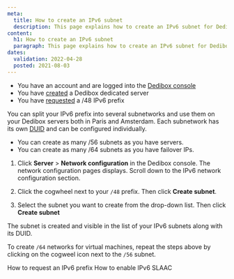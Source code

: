 ```yaml
---
meta:
  title: How to create an IPv6 subnet
  description: This page explains how to create an IPv6 subnet for Dedibox servers.
content:
  h1: How to create an IPv6 subnet
  paragraph: This page explains how to create an IPv6 subnet for Dedibox servers.
dates:
  validation: 2022-04-28
  posted: 2021-08-03
---
```


<Message type="requirement">

  - You have an account and are logged into the [Dedibox console](https://console.online.net)
  - You have [created](/dedibox/dedicated-servers/how-to/order-a-server) a Dedibox dedicated server
  - You have [requested](/dedibox-network/ipv6/how-to/request-prefix) a /48 IPv6 prefix

</Message>

You can split your IPv6 prefix into several subnetworks and use them on your Dedibox servers both in Paris and Amsterdam. Each subnetwork has its own [DUID](/dedibox-network/ipv6/concepts/#duid) and can be configured individually.

<Message type="note">

* You can create as many /56 subnets as you have servers.
* You can create as many /64 subnets as you have failover IPs.

</Message>

1. Click **Server** > **Network configuration** in the Dedibox console. The network configuration pages displays. Scroll down to the IPv6 network configuration section.

2. Click the cogwheel next to your `/48` prefix. Then click **Create subnet**.

  <Lightbox src="scaleway_ipv6_list.webp" alt="" />
  
3. Select the subnet you want to create from the drop-down list. Then click **Create subnet**

The subnet is created and visible in the list of your IPv6 subnets along with its DUID. 

<Message typ="tip">

To create `/64` networks for virtual machines, repeat the steps above by clicking on the cogweel icon next to the `/56` subnet.

</Message>

<Navigation title="See Also">
  <PreviousButton to="/dedibox-network/ipv6/how-to/request-prefix/">How to request an IPv6 prefix</PreviousButton>
  <NextButton to="/dedibox-network/ipv6/how-to/enable-ipv6-slaac/">How to enable IPv6 SLAAC</NextButton>
</Navigation>
